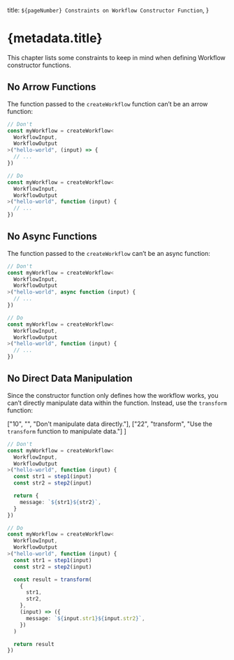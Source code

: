   title: `${pageNumber} Constraints on Workflow Constructor Function`,
}

# {metadata.title}

This chapter lists some constraints to keep in mind when defining Workflow constructor functions.

## No Arrow Functions

The function passed to the `createWorkflow` function can’t be an arrow function:

```ts highlights={[["5", "=>", "Function can't be an arrow function"], ["13", "", "Correct way of defining the function."]]}
// Don't
const myWorkflow = createWorkflow<
  WorkflowInput,
  WorkflowOutput
>("hello-world", (input) => {
  // ...
})

// Do
const myWorkflow = createWorkflow<
  WorkflowInput,
  WorkflowOutput
>("hello-world", function (input) {
  // ...
})
```

## No Async Functions

The function passed to the `createWorkflow` can’t be an async function:

```ts highlights={[["5", "async", "Function can't be async."], ["13", "", "Correct way of defining the function."]]}
// Don't
const myWorkflow = createWorkflow<
  WorkflowInput,
  WorkflowOutput
>("hello-world", async function (input) {
  // ...
})

// Do
const myWorkflow = createWorkflow<
  WorkflowInput,
  WorkflowOutput
>("hello-world", function (input) {
  // ...
})
```

## No Direct Data Manipulation

Since the constructor function only defines how the workflow works, you can’t directly manipulate data within the function. Instead, use the `transform` function:

  ["10", "", "Don't manipulate data directly."],
  ["22", "transform", "Use the `transform` function to manipulate data."]
]

```ts  highlights={highlights}
// Don't
const myWorkflow = createWorkflow<
  WorkflowInput,
  WorkflowOutput
>("hello-world", function (input) {
  const str1 = step1(input)
  const str2 = step2(input)

  return {
    message: `${str1}${str2}`,
  }
})

// Do
const myWorkflow = createWorkflow<
  WorkflowInput,
  WorkflowOutput
>("hello-world", function (input) {
  const str1 = step1(input)
  const str2 = step2(input)

  const result = transform(
    {
      str1,
      str2,
    },
    (input) => ({
      message: `${input.str1}${input.str2}`,
    })
  )

  return result
})
```
